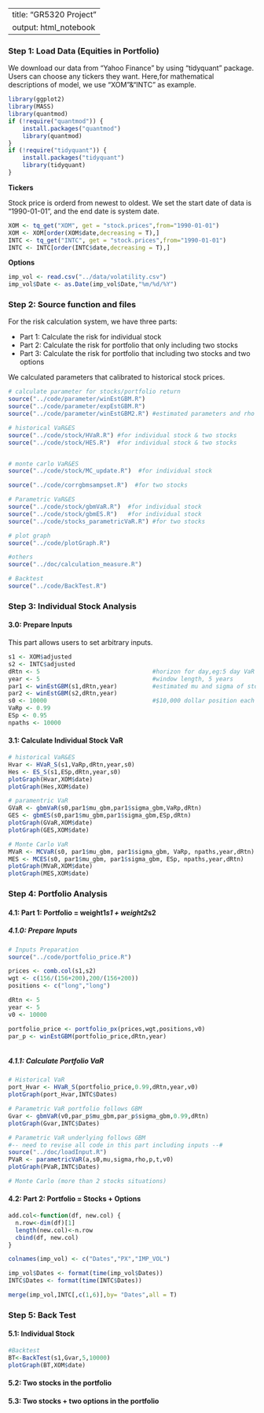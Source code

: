 
---
title: "GR5320 Project"
output: html_notebook
---


### Step 1: Load Data (Equities in Portfolio)
We download our data from "Yahoo Finance" by using "tidyquant" package. Users can choose any tickers they want.
Here,for mathematical descriptions of model, we use "XOM"&"INTC" as example.
```r
library(ggplot2)
library(MASS)
library(quantmod)
if (!require("quantmod")) {
    install.packages("quantmod")
    library(quantmod)
}
if (!require("tidyquant")) {
    install.packages("tidyquant")
    library(tidyquant)
}
```

**Tickers**

Stock price is orderd from newest to oldest. We set the start date of data is "1990-01-01", and the end date is system date.
```r
XOM <- tq_get("XOM", get = "stock.prices",from="1990-01-01")
XOM <- XOM[order(XOM$date,decreasing = T),]
INTC <- tq_get("INTC", get = "stock.prices",from="1990-01-01")
INTC <- INTC[order(INTC$date,decreasing = T),]
```

**Options**
```r
imp_vol <- read.csv("../data/volatility.csv")
imp_vol$Date <- as.Date(imp_vol$Date,"%m/%d/%Y")
```

### Step 2: Source function and files 
For the risk calculation system, we have three parts:

* Part 1: Calculate the risk for individual stock
* Part 2: Calculate the risk for portfolio that only including two stocks
* Part 3: Calculate the risk for portfolio that including two stocks and two options

We calculated parameters that calibrated to historical stock prices.
```r
# calculate parameter for stocks/portfolio return
source("../code/parameter/winEstGBM.R")
source("../code/parameter/expEstGBM.R")
source("../code/parameter/winEstGBM2.R") #estimated parameters and rho for two stocks
```

```r
# historical VaR&ES
source("../code/stock/HVaR.R") #for individual stock & two stocks
source("../code/stock/HES.R")  #for individual stock & two stocks


# monte carlo VaR&ES
source("../code/stock/MC_update.R")  #for individual stock

source("../code/corrgbmsampset.R")  #for two stocks

# Parametric VaR&ES
source("../code/stock/gbmVaR.R")  #for individual stock
source("../code/stock/gbmES.R")   #for individual stock
source("../code/stocks_parametricVaR.R") #for two stocks

# plot graph
source("../code/plotGraph.R")

#others
source("../doc/calculation_measure.R")

# Backtest
source("../code/BackTest.R")
```


### Step 3: Individual Stock Analysis

#### 3.0: Prepare Inputs
This part allows users to set arbitrary inputs.
```r
s1 <- XOM$adjusted
s2 <- INTC$adjusted
dRtn <- 5                                #horizon for day,eg:5 day VaR
year <- 5                                #window length, 5 years
par1 <- winEstGBM(s1,dRtn,year)          #estimated mu and sigma of stock price
par2 <- winEstGBM(s2,dRtn,year)
s0 <- 10000                              #$10,000 dollar position each day
VaRp <- 0.99
ESp <- 0.95
npaths <- 10000
```

#### 3.1: Calculate Individual Stock VaR
```r
# historical VaR&ES
Hvar <- HVaR_S(s1,VaRp,dRtn,year,s0)
Hes <- ES_S(s1,ESp,dRtn,year,s0)
plotGraph(Hvar,XOM$date)
plotGraph(Hes,XOM$date)

# paramentric VaR
GVaR <- gbmVaR(s0,par1$mu_gbm,par1$sigma_gbm,VaRp,dRtn)
GES <- gbmES(s0,par1$mu_gbm,par1$sigma_gbm,ESp,dRtn)
plotGraph(GVaR,XOM$date)
plotGraph(GES,XOM$date)

# Monte Carlo VaR
MVaR <- MCVaR(s0, par1$mu_gbm, par1$sigma_gbm, VaRp, npaths,year,dRtn)
MES <- MCES(s0, par1$mu_gbm, par1$sigma_gbm, ESp, npaths,year,dRtn)
plotGraph(MVaR,XOM$date)
plotGraph(MES,XOM$date)
```


### Step 4: Portfolio Analysis

#### 4.1: Part 1: Portfolio = weight1*s1 + weight2*s2
##### 4.1.0: Prepare Inputs
```r
# Inputs Preparation
source("../code/portfolio_price.R")

prices <- comb.col(s1,s2)
wgt <- c(156/(156+200),200/(156+200))
positions <- c("long","long") 

dRtn <- 5
year <- 5
v0 <- 10000

portfolio_price <- portfolio_px(prices,wgt,positions,v0)
par_p <- winEstGBM(portfolio_price,dRtn,year)
```

```r

```



##### 4.1.1: Calculate Portfolio VaR
```r
# Historical VaR 
port_Hvar <- HVaR_S(portfolio_price,0.99,dRtn,year,v0)
plotGraph(port_Hvar,INTC$Dates)

# Parametric VaR portfolio follows GBM
Gvar <- gbmVaR(v0,par_p$mu_gbm,par_p$sigma_gbm,0.99,dRtn)
plotGraph(Gvar,INTC$Dates)

# Parametric VaR underlying follows GBM
#-- need to revise all code in this part including inputs --#
source("../doc/loadInput.R")
PVaR <- parametricVaR(a,s0,mu,sigma,rho,p,t,v0)
plotGraph(PVaR,INTC$Dates)

# Monte Carlo (more than 2 stocks situations)
```


#### 4.2: Part 2: Portfolio = Stocks + Options
```r
add.col<-function(df, new.col) {
  n.row<-dim(df)[1]
  length(new.col)<-n.row
  cbind(df, new.col)
}

colnames(imp_vol) <- c("Dates","PX","IMP_VOL")

imp_vol$Dates <- format(time(imp_vol$Dates))
INTC$Dates <- format(time(INTC$Dates))

merge(imp_vol,INTC[,c(1,6)],by= "Dates",all = T)
```


### Step 5: Back Test

#### 5.1: Individual Stock
```r
#Backtest
BT<-BackTest(s1,Gvar,5,10000)
plotGraph(BT,XOM$date)
```

#### 5.2: Two stocks in the portfolio

#### 5.3: Two stocks + two options in the portfolio
